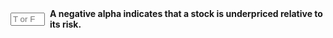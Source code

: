 ::: {.question-block}

<form onsubmit="event.preventDefault(); checkAnswerBox('module5_tf_q79','F')" style="display: flex; align-items: center; gap: 8px;">
<input type="text" id="module5_tf_q79" name="module5_tf_q79" maxlength="1" placeholder="T or F" style="width: 55px;" data-correct-answer="F" /> 
<label for="module5_tf_q79"><strong>A negative alpha indicates that a stock is underpriced relative to its risk.</strong></label>
</form>

<div id="feedback-module5_tf_q79" class="feedback" data-status="" style="display:none;">
This is FALSE. A negative alpha means the stock is overpriced relative to its risk.
</div>

:::
